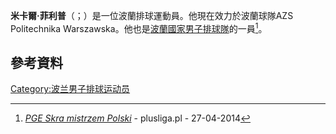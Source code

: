 '''米卡爾·菲利普'''（{{lang-pl|Michał Filip}}；{{bd|1994年|8月31日}}）是一位波蘭排球運動員。他現在效力於波蘭球隊AZS Politechnika Warszawska。他也是[[波蘭國家男子排球隊|波蘭國家男子排球隊]]的一員<ref>[http://www.plusliga.pl/news/id/9079/PGE_Skra_mistrzem_Polski ''PGE Skra mistrzem Polski''] - plusliga.pl - 27-04-2014</ref>。
==參考資料==
{{reflist}}
{{DEFAULTSORT:Filip, Michał}}
[[Category:波兰男子排球运动员|Category:波兰男子排球运动员]]